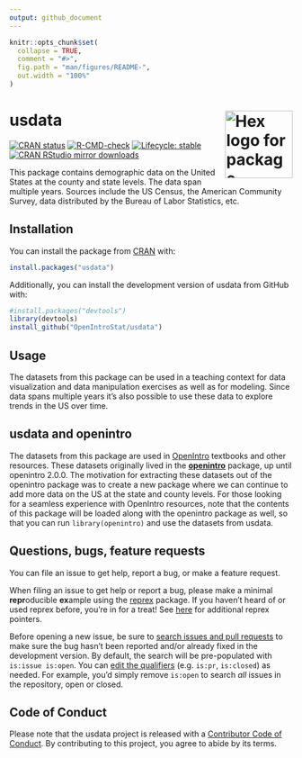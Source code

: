 ```yaml
---
output: github_document
---
```


<!-- README.md is generated from README.Rmd. Please edit that file -->

```r
knitr::opts_chunk$set(
  collapse = TRUE,
  comment = "#>",
  fig.path = "man/figures/README-",
  out.width = "100%"
)
```

# usdata <a href="https://openintrostat.github.io/usdata/"><img src="man/figures/logo.png" align="right" alt="Hex logo for package"  height="120" /></a>

<!-- badges: start -->
[![CRAN status](https://www.r-pkg.org/badges/version/usdata)](https://CRAN.R-project.org/package=usdata)
[![R-CMD-check](https://github.com/OpenIntroStat/usdata/workflows/R-CMD-check/badge.svg)](https://github.com/OpenIntroStat/usdata/actions)
[![Lifecycle: stable](https://img.shields.io/badge/lifecycle-stable-brightgreen.svg)](https://lifecycle.r-lib.org/articles/stages.html#stable)
[![CRAN RStudio mirror downloads](http://cranlogs.r-pkg.org/badges/usdata)](https://cran.r-project.org/package=usdata)
<!-- badges: end -->


This package contains demographic data on the United States at the county and state levels. The data span multiple years. Sources include the US Census, the American Community Survey, data distributed by the Bureau of Labor Statistics, etc.

## Installation

You can install the package from [CRAN](https://CRAN.R-project.org) with:

``` r
install.packages("usdata")
```

Additionally, you can install the development version of usdata from GitHub with:

```r
#install.packages("devtools")
library(devtools)
install_github("OpenIntroStat/usdata")
```

## Usage

The datasets from this package can be used in a teaching context for data visualization and data manipulation exercises as well as for modeling. Since data spans multiple years it's also possible to use these data to explore trends in the US over time.

## usdata and openintro

The datasets from this package are used in [OpenIntro](https://www.openintro.org/) textbooks and other  resources.
These datasets originally lived in the [**openintro**](http://openintrostat.github.io/openintro/) package, up until openintro 2.0.0.
The motivation for extracting these datasets out of the openintro package was to create a new package where we can continue to add more data on the US at the state and county levels.
For those looking for a seamless experience with OpenIntro resources, note that the contents of this package will be loaded along with the openintro package as well, so that you can run `library(openintro)` and use the datasets from usdata.

## Questions, bugs, feature requests

You can file an issue to get help, report a bug, or make a feature request.

When filing an issue to get help or report a bug, please make a minimal **repr**oducible **ex**ample using the  [reprex](https://reprex.tidyverse.org/) package. 
If you haven't heard of or used reprex before, you're in for a treat! 
See [here](https://www.tidyverse.org/help/) for additional reprex pointers.

Before opening a new issue, be sure to [search issues and pull requests](https://github.com/openintrostat/usdata/issues) to make sure the bug hasn't been reported and/or already fixed in the development version. 
By default, the search will be pre-populated with `is:issue is:open`. 
You can [edit the qualifiers](https://help.github.com/articles/searching-issues-and-pull-requests/)  (e.g. `is:pr`, `is:closed`) as needed. 
For example, you'd simply remove `is:open` to search _all_ issues in the repository, open or closed.

## Code of Conduct
  
Please note that the usdata project is released with a [Contributor Code of Conduct](https://contributor-covenant.org/version/2/0/CODE_OF_CONDUCT.html). 
By contributing to this project, you agree to abide by its terms.
